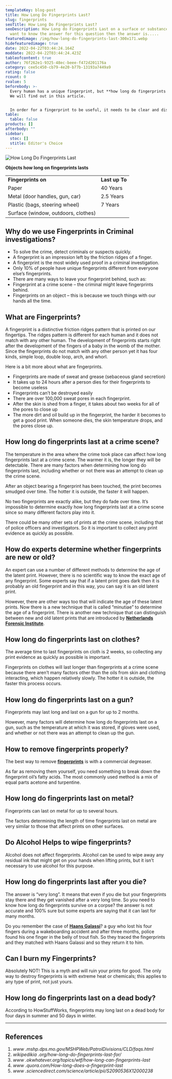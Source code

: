 ```yaml
---
templateKey: blog-post
title: How Long Do Fingerprints Last?
slug: fingerprints
seoTitle: How Long Do Fingerprints Last?
seoDescription: How Long do Fingerprints Last on a surface or substance? do you
  want to know the answer for this question then the answer is.....
featuredimage: /img/how-long-do-fingerprints-last-300x171.webp
hidefeaturedimage: true
date: 2022-04-22T03:44:24.164Z
moddate: 2022-04-22T03:44:24.423Z
tableofcontent: true
author: 76f262e1-9325-48ec-beee-f472d201176a
category: cee5c450-cb79-4e20-b77b-13193a7449a9
rating: false
rcount: 0
rvalue: 5
beforebody: >-
  Every human has a unique fingerprint, but **how long do fingerprints last**?
  We will find out in this article.


  In order for a fingerprint to be useful, it needs to be clear and distinct enough to make an identification. Fingerprints can fade or change due to a number of factors, including age and injury. However, the consensus is that they should at least remain visible for six months after the person’s death.
table:
  table: false
products: []
afterbody: ""
sidebar:
  stoc: []
  stitle: Editor's Choice
---
```

![How Long Do Fingerprints Last](/img/how-long-do-fingerprints-last-300x171.webp "How Long Do Fingerprints Last")



**Objects how long on fingerprints lasts**

|                                     |                |
| ----------------------------------- | -------------- |
| **Fingerprints on**                 | **Last up To** |
| Paper                               | 40 Years       |
| Metal (door handles, gun, car)      | 2.5 Years      |
| Plastic (bags, steering wheel)      | 7 Years        |
| Surface (window, outdoors, clothes) |                |



## Why do we use Fingerprints in Criminal investigations?

* To solve the crime, detect criminals or suspects quickly.
* A fingerprint is an impression left by the friction ridges of a finger.
* A fingerprint is the most widely used proof in a criminal investigation.
* Only 10% of people have unique fingerprints different from everyone else’s fingerprints.
* There are many ways to leave your fingerprint behind, such as:
* Fingerprint at a crime scene – the criminal might leave fingerprints behind.
* Fingerprints on an object – this is because we touch things with our hands all the time.

## What are Fingerprints?

A fingerprint is a distinctive friction ridges pattern that is printed on our fingertips. The ridges pattern is different for each human and it does not match with any other human. The development of fingerprints starts right after the development of the fingers of a baby in the womb of the mother. Since the fingerprints do not match with any other person yet it has four kinds, simple loop, double loop, arch, and whorl.

Here is a bit more about what are fingerprints.

* Fingerprints are made of sweat and grease (sebaceous gland secretion)
* It takes up to 24 hours after a person dies for their fingerprints to become useless
* Fingerprints can’t be destroyed easily
* There are over 100,000 sweat pores in each fingerprint.
* After the skin is shed from a finger, it takes about two weeks for all of the pores to close up
* The more dirt and oil build up in the fingerprint, the harder it becomes to get a good print. When someone dies, the skin temperature drops, and the pores close up.

## How long do fingerprints last at a crime scene?

The temperature in the area where the crime took place can affect how long fingerprints last at a crime scene. The warmer it is, the longer they will be detectable. There are many factors when determining how long do fingerprints last, including whether or not there was an attempt to clean up the crime scene.

After an object bearing a fingerprint has been touched, the print becomes smudged over time. The hotter it is outside, the faster it will happen.

No two fingerprints are exactly alike, but they do fade over time. It’s impossible to determine exactly how long fingerprints last at a crime scene since so many different factors play into it.

There could be many other sets of prints at the crime scene, including that of police officers and investigators. So it is important to collect any print evidence as quickly as possible.

## How do experts determine whether fingerprints are new or old?

An expert can use a number of different methods to determine the age of the latent print. However, there is no scientific way to know the exact age of any fingerprint. Some experts say that if a latent print goes dark then it is probably an old fingerprint and in this way, you can say it is an old latent print.

However, there are other ways too that will indicate the age of these latent prints. Now there is a new technique that is called “minutiae” to determine the age of a fingerprint. There is another new technique that can distinguish between new and old latent prints that are introduced by **[Netherlands Forensic Institute](https://www.forensicinstitute.nl/research-and-innovation)**.

## How long do fingerprints last on clothes?

The average time to last fingerprints on cloth is 2 weeks, so collecting any print evidence as quickly as possible is important.

Fingerprints on clothes will last longer than fingerprints at a crime scene because there aren’t many factors other than the oils from skin and clothing interacting, which happen relatively slowly. The hotter it is outside, the faster this process occurs.

## How long do fingerprints last on a gun?

Fingerprints may last long and last on a gun for up to 2 months.

However, many factors will determine how long do fingerprints last on a gun, such as the temperature at which it was stored, if gloves were used, and whether or not there was an attempt to clean up the gun.

## How to remove fingerprints properly?

The best way to remove **[fingerprints](https://www.britannica.com/topic/fingerprint)** is with a commercial degreaser.

As far as removing them yourself, you need something to break down the fingerprint oil’s fatty acids. The most commonly used method is a mix of equal parts acetone and turpentine.

## How long do fingerprints last on metal?

Fingerprints can last on metal for up to several hours.

The factors determining the length of time fingerprints last on metal are very similar to those that affect prints on other surfaces.

## Do Alcohol Helps to wipe fingerprints?

Alcohol does not affect fingerprints. Alcohol can be used to wipe away any residual ink that might get on your hands when lifting prints, but it isn’t necessary to use alcohol for this purpose.

## How long do fingerprints last after you die?

The answer is “very long”. It means that even if you die but your fingerprints stay there and they get vanished after a very long time. So you need to know how long do fingerprints survive on a corpse? the answer is not accurate and 100% sure but some experts are saying that it can last for many months.

Do you remember the case of **[Haans Galassi](https://www.bbc.com/news/world-us-canada-19741831)**? a guy who lost his four fingers during a wakeboarding accident and after three months, police found his one finger in the belly of trout fish. So they traced the fingerprints and they matched with Haans Galassi and so they return it to him.

## Can I burn my Fingerprints?

Absolutely NOT! This is a myth and will ruin your prints for good. The only way to destroy fingerprints is with extreme heat or chemicals; this applies to any type of print, not just yours.

## How long do fingerprints last on a dead body?

According to HowStuffWorks, fingerprints may long last on a dead body for four days in summer and 50 days in winter.

- - -

## References

1. *www .mshp.dps.mo.gov/MSHPWeb/PatrolDivisions/CLD/faqs.html*
2. *wikipedikia .org/how-long-do-fingerprints-last-for/*
3. *www .okwhatever.org/topics/wtf/how-long-can-fingerprints-last*
4. *www .quora.com/How-long-does-a-fingerprint-last*
5. *www .sciencedirect.com/science/article/pii/S2090536X12000238*